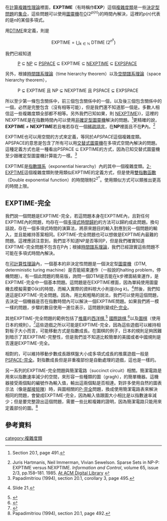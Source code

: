 {{cleanup-jargon|time=2015-04-21T17:40:10+00:00}}
{{Redirect|EXP|函數|指数函数|遊戲術語|经验值}}
在[[計算複雜性理論|計算複雜性理論]]裡面，'''EXPTIME'''（有時稱作'''EXP'''）這個[[複雜度類|複雜度類]]是一些[[決定型問題|決定型問題]]的[[集合|集合]]，這些問題可以使用[[圖靈機|圖靈機]]在[[大O符號|O]](2<sup>''p''(''n'')</sup>)的時間內解決，這裡的''p''(''n'')代表的是''n''的某個多項式。

用[[DTIME|DTIME]]來定義，則是

:<math> \mbox{EXPTIME} = \bigcup_{k \in \mathbb{N} } \mbox{ DTIME } \left( 2^{ n^k } \right) </math>

我們已經知道

:[[P_(複雜度)|P]] <math>\subseteq</math> [[NP_(複雜度)|NP]] <math>\subseteq</math> [[PSPACE|PSPACE]] <math>\subseteq</math> EXPTIME <math>\subseteq</math> [[NEXPTIME|NEXPTIME]] <math>\subseteq</math> [[EXPSPACE|EXPSPACE]]

另外，根據[[時間譜系理論|時間譜系理論]]（time hierarchy theorem）以及[[空間譜系理論|空間譜系理論]]（space hierarchy theorem），

:P <math>\subsetneq</math> EXPTIME  且  NP <math>\subsetneq</math> NEXPTIME   且   PSPACE <math>\subsetneq</math> EXPSPACE

所以至少第一條包含關係中，前三個包含關係中的一個，以及後三個包含關係中的一個，必然是完整包含（沒有相等可能），但是我們還不知道那一個是。多數人相信這一些複雜度類全部都不相等。另外我們已知如果{{nowrap|[[P/NP問題|P = NP]]}}，則{{nowrap|EXPTIME {{=}} [[NEXPTIME|NEXPTIME]]}}，這裡的NEXPTIME是在指數時間內可以使用[[非確定型圖靈機|非確定型圖靈機]]解決的問題。<ref>{{cite book| author = [[Christos_Papadimitriou|Christos Papadimitriou]]| title = Computational Complexity| publisher = Addison-Wesley| year = 1994| isbn = 0201530821}} Section 20.1, page 491.</ref>更精確的說，'''EXPTIME''' ≠ '''NEXPTIME'''若且唯若存在一個[[稀疏語言|稀疏語言]]，在'''NP'''裡面且不在'''P'''內。<ref>Juris Hartmanis, Neil Immerman, Vivian Sewelson. Sparse Sets in NP-P: EXPTIME versus NEXPTIME. ''Information and Control'', volume 65, issue 2/3, pp.158–181. 1985. [http://portal.acm.org/citation.cfm?id=808769 At ACM Digital Library] {{Webarchive|url=https://archive.is/20120712205722/http://portal.acm.org/citation.cfm?id=808769 |date=2012-07-12 }}</ref>

EXPTIME也可以用空間的方式來定義，等同於''APSPACE''這個複雜度類。APSPACE的意思是包含了所有可以用[[交替式圖靈機|交替式圖靈機]]在多項式空間內解決的問題。這種定義方式也是一種看出PSPACE <math>\subseteq</math> EXPTIME的方式，因為已知交替式圖靈機至少跟確定型圖靈機計算能力一樣。<ref>Papadimitriou (1994), section 20.1, corollary 3, page 495.</ref>

EXPTIME是[[指數譜系|指數譜系]]（exponential hierarchy）內的其中一個複雜度類。[[2-EXPTIME|2-EXPTIME]]這個複雜度類則使用類似EXPTIME的定義方式，但是使用[[雙指數函數|雙指數函數]]（Double exponential function）的時間限制<math>2^{2^n}</math>。使用類似方式可以類推出更高的時間上限。

==EXPTIME-完全==
我們說一個問題是EXPTIME-完全，若這問題本身在EXPTIME內，且對任何EXPTIME內的問題，均存在一個[[多項式時間歸約|多項式時間歸約]]的方法可以歸約成此問題。換句話說，存在一個多項式時間的演算法，將原來題目的輸入對應到另一個問題的輸入，並且能維持答案相同。EXPTIME-完全問題也可以想做是EXPTIME內最難的問題。這裡應該注意到，我們並不知道NP是否等同P，但是我們確實知道EXPTIME-完全問題不包含在P內；根據[[時間譜系理論|時間譜系理論]]，我們已經證實這些問題不可能在多項式時間內解決。

在[[可計算性理論|可計算性理論]]內，一個基本的非決定性問題是一個決定型[[圖靈機|圖靈機]]（DTM, deterministic turing machine）是否能結束運作（一般說的halting problem，停機問題）。有一個此問題的簡易版，詢問一個DTM是否能在k步裡面結束運作，是EXPTIME-完全中一個基本問題。這問題是在EXPTIME裡面，因為單純使用圖靈機去模擬需要O(''k'')的時間，而輸入實際的資料晾大小則是(log ''k'')。<ref>{{cite web| author = Chris Umans| url = http://www.cs.caltech.edu/~umans/cs21/lec16.pdf| title = CS 21: Lecture 16 notes| deadurl = yes| archiveurl = https://web.archive.org/web/20110608024720/http://www.cs.caltech.edu/~umans/cs21/lec16.pdf| archivedate = 2011-06-08| accessdate = 2011-04-09}} Slide 21.</ref>然後，我們知道這是EXPTIME-完全問題。因為，用比較粗略的說法，我們可以使用這個問題，去決定一個機器是否在指數時間內可以解決一個EXPTIME問題。如果我們將一模一樣的問題，步驟的數目使用一進位表示，這問題則變成[[P-完全|P-完全]]。

其他EXPTIME-完全問題的範例包括了[[推廣遊戲|推廣]]的[[西洋棋|西洋棋]],<ref name="Fraenkel1981">{{cite journal| author = [[Aviezri_Fraenkel|Aviezri Fraenkel]] and D. Lichtenstein| title = Computing a perfect strategy for n×n chess requires time exponential in n| journal = J. Comb. Th. A| issue = 31| year = 1981| pages = 199–214}}</ref> [[國際跳棋|國際跳棋]],<ref name="robson1984">{{cite journal| author = J. M. Robson| title = N by N checkers is Exptime complete| journal = SIAM Journal on Computing,| volume = 13| issue = 2| pages = 252–267| year = 1984| doi = 10.1137/0213018}}</ref>以及[[圍棋|圍棋]]（使用日本的規則）。<ref>{{Cite book| author = J. M. Robson| chapter = The complexity of Go| title = Information Processing; Proceedings of IFIP Congress| year = 1983| pages = 413–417}}</ref>這些遊戲之所以可能是EXPTIME-完全，因為這些遊戲可以維持相對板子大小而言，可能移動方式是指數成長。在圍棋的例子，日本的規則足夠困難到暗示了其EXPTIME-完整性，但是我們並不知道比較簡單的美國或者中國規則是否還是EXPTIME-完全。

相對的，可以維持移動步數成長跟棋盤大小成多項式成長的推廣遊戲一般是[[PSPACE-完全|PSPACE-完全]]。對指數成長但是非重複部份是自動處理的遊戲，這也是一樣的。

另一系列的EXPTIME-完全問題與簡潔電路（succinct circuit）相關。簡潔電路是用來以指數速率減少的空間，來形容一些種類的圖（gragh），的簡單機器。這機器接受兩個點的編號作為輸入值，輸出這兩個點是否相連。對許多使用自然的圖表示法（像是[[鄰接矩陣|鄰接矩陣]]）時，與圖相關的[[P-完全|P-完全]]問題，換成使用簡潔電路表來解決相同的問題，會變成EXPTIME-完全，因為輸入值跟圖大小相比是以指數速率減少；但是要完整證出這個問題，需要一些比較複雜的證明，因為簡潔電路只能用來定義部份的圖。<ref>Papadimitriou (1994), section 20.1, page 492.</ref>

==參考資料==
<references/>

{{複雜度類}}
[[category:複雜度類|category:複雜度類]]